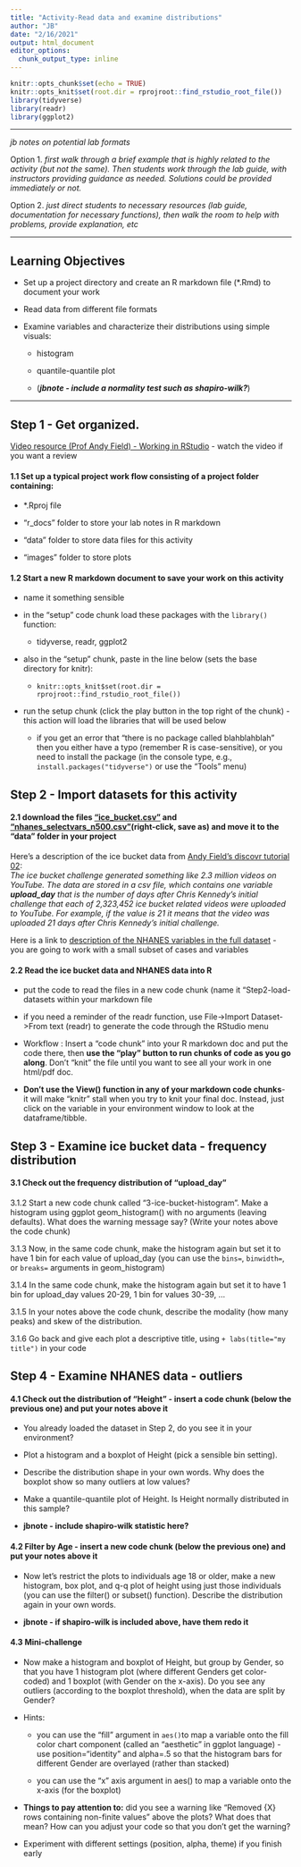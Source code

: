 ```yaml
---
title: "Activity-Read data and examine distributions"
author: "JB"
date: "2/16/2021"
output: html_document
editor_options: 
  chunk_output_type: inline
---
```


```r
knitr::opts_chunk$set(echo = TRUE)
knitr::opts_knit$set(root.dir = rprojroot::find_rstudio_root_file())
library(tidyverse)
library(readr)
library(ggplot2)
```

------------------------------------------------------------------------

*jb notes on potential lab formats*

Option 1. *first walk through a brief example that is highly related to the activity (but not the same). Then students work through the lab guide, with instructors providing guidance as needed. Solutions could be provided immediately or not.*

Option 2. *just direct students to necessary resources (lab guide, documentation for necessary functions), then walk the room to help with problems, provide explanation, etc*

------------------------------------------------------------------------

## Learning Objectives

-   Set up a project directory and create an R markdown file (\*.Rmd) to document your work

-   Read data from different file formats

-   Examine variables and characterize their distributions using simple visuals:

    -   histogram

    -   quantile-quantile plot

    -   (***jbnote - include a normality test such as shapiro-wilk?***)

------------------------------------------------------------------------

## Step 1 - Get organized.

[Video resource (Prof Andy Field) - Working in RStudio](http://milton-the-cat.rocks/learnr/r/r_getting_started/#section-working-in-rstudio) - watch the video if you want a review

#### 1.1 Set up a typical project work flow consisting of a project folder containing:

-   \*.Rproj file

-   "r_docs" folder to store your lab notes in R markdown

-   "data" folder to store data files for this activity

-   "images" folder to store plots

#### 1.2 Start a new R markdown document to save your work on this activity

-   name it something sensible

-   in the "setup" code chunk load these packages with the `library()` function:

    -   tidyverse, readr, ggplot2

-   also in the "setup" chunk, paste in the line below (sets the base directory for knitr):

    -   `knitr::opts_knit$set(root.dir = rprojroot::find_rstudio_root_file())`

-   run the setup chunk (click the play button in the top right of the chunk) - this action will load the libraries that will be used below

    -   if you get an error that "there is no package called blahblahblah" then you either have a typo (remember R is case-sensitive), or you need to install the package (in the console type, e.g., `install.packages("tidyverse")` or use the "Tools" menu)

## Step 2 - Import datasets for this activity

#### 2.1 download the files ["ice_bucket.csv"](../data/icebucket.csv) and ["nhanes_selectvars_n500.csv"](../data/nhanes_selectvars_n500.csv)(right-click, save as) and move it to the "data" folder in your project

Here's a description of the ice bucket data from [Andy Field's discovr tutorial 02](https://www.discovr.rocks/discovr/):\
*The ice bucket challenge generated something like 2.3 million videos on YouTube. The data are stored in a csv file, which contains one variable **upload_day** that is the number of days after Chris Kennedy's initial challenge that each of 2,323,452 ice bucket related videos were uploaded to YouTube. For example, if the value is 21 it means that the video was uploaded 21 days after Chris Kennedy's initial challenge.*

Here is a link to [description of the NHANES variables in the full dataset](https://www.rdocumentation.org/packages/NHANES/versions/2.1.0/topics/NHANES) - you are going to work with a small subset of cases and variables

#### 2.2 Read the ice bucket data and NHANES data into R

-   put the code to read the files in a new code chunk (name it "Step2-load-datasets within your markdown file

-   if you need a reminder of the readr function, use File-\>Import Dataset-\>From text (readr) to generate the code through the RStudio menu

-   Workflow : Insert a "code chunk" into your R markdown doc and put the code there, then **use the "play" button to run chunks of code as you go along**. Don't "knit" the file until you want to see all your work in one html/pdf doc.

-   **Don't use the View() function in any of your markdown code chunks**- it will make "knitr" stall when you try to knit your final doc. Instead, just click on the variable in your environment window to look at the dataframe/tibble.

## Step 3 - Examine ice bucket data - frequency distribution

#### 3.1 Check out the frequency distribution of "upload_day"

3.1.2 Start a new code chunk called "3-ice-bucket-histogram". Make a histogram using ggplot geom_histogram() with no arguments (leaving defaults). What does the warning message say? (Write your notes above the code chunk)

3.1.3 Now, in the same code chunk, make the histogram again but set it to have 1 bin for each value of upload_day (you can use the `bins=`, `binwidth=`, or `breaks=` arguments in geom_histogram)

3.1.4 In the same code chunk, make the histogram again but set it to have 1 bin for upload_day values 20-29, 1 bin for values 30-39, ...

3.1.5 In your notes above the code chunk, describe the modality (how many peaks) and skew of the distribution.

3.1.6 Go back and give each plot a descriptive title, using `+ labs(title="my title")` in your code


## Step 4 - Examine NHANES data - outliers

#### 4.1 Check out the distribution of "Height" - insert a code chunk (below the previous one) and put your notes above it

-   You already loaded the dataset in Step 2, do you see it in your environment?

-   Plot a histogram and a boxplot of Height (pick a sensible bin setting).

-   Describe the distribution shape in your own words. Why does the boxplot show so many outliers at low values?

-   Make a quantile-quantile plot of Height. Is Height normally distributed in this sample?

-   **jbnote - include shapiro-wilk statistic here?**


#### 4.2 Filter by Age - insert a new code chunk (below the previous one) and put your notes above it

-   Now let's restrict the plots to individuals age 18 or older, make a new histogram, box plot, and q-q plot of height using just those individuals (you can use the filter() or subset() function). Describe the distribution again in your own words.

-   **jbnote - if shapiro-wilk is included above, have them redo it**


#### 4.3 Mini-challenge

-   Now make a histogram and boxplot of Height, but group by Gender, so that you have 1 histogram plot (where different Genders get color-coded) and 1 boxplot (with Gender on the x-axis). Do you see any outliers (according to the boxplot threshold), when the data are split by Gender?

-   Hints:

    -   you can use the "fill" argument in `aes()`to map a variable onto the fill color chart component (called an "aesthetic" in ggplot language) - use position="identity" and alpha=.5 so that the histogram bars for different Gender are overlayed (rather than stacked)

    -   you can use the "x" axis argument in aes() to map a variable onto the x-axis (for the boxplot)

-   **Things to pay attention to:** did you see a warning like "Removed {X} rows containing non-finite values" above the plots? What does that mean? How can you adjust your code so that you don't get the warning?

-   Experiment with different settings (position, alpha, theme) if you finish early

